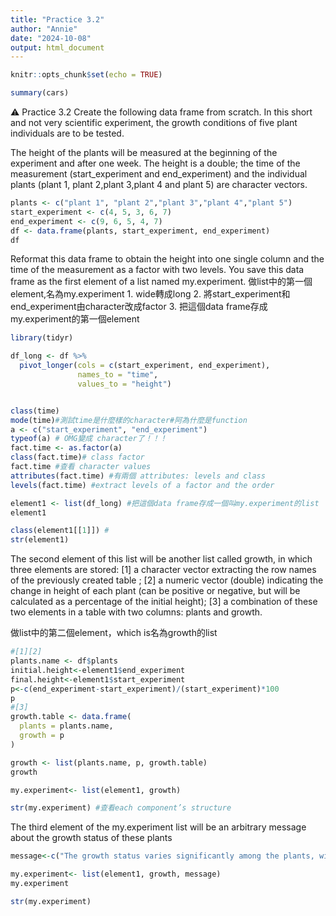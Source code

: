 ```yaml
---
title: "Practice 3.2"
author: "Annie"
date: "2024-10-08"
output: html_document
---
```


```r
knitr::opts_chunk$set(echo = TRUE)
```


```r
summary(cars)
```



⚠ Practice 3.2 Create the following data frame from scratch. In this short and not very scientific experiment, the growth conditions of five plant individuals are to be tested. 

The height of the plants will be measured at the beginning of the experiment and after one week. The height is a double; the time of the measurement (start_experiment and end_experiment) and the individual plants (plant 1, plant 2,plant 3,plant 4 and plant 5) are character vectors. 

```r
plants <- c("plant 1", "plant 2","plant 3","plant 4","plant 5")
start_experiment <- c(4, 5, 3, 6, 7)
end_experiment <- c(9, 6, 5, 4, 7) 
df <- data.frame(plants, start_experiment, end_experiment)
df
```
Reformat this data frame to obtain the height into one single column and the time of the measurement as a factor with two levels. You save this data frame as the first element of a list named my.experiment.
做list中的第一個element,名為my.experiment
1. wide轉成long
2. 將start_experiment和end_experiment由character改成factor
3. 把這個data frame存成my.experiment的第一個element
```r
library(tidyr)

df_long <- df %>%
  pivot_longer(cols = c(start_experiment, end_experiment),
               names_to = "time",
               values_to = "height")


class(time)
mode(time)#測試time是什麼樣的character#阿為什麼是function
a <- c("start_experiment", "end_experiment")
typeof(a) # OMG變成 character了！！！
fact.time <- as.factor(a)
class(fact.time)# class factor
fact.time #查看 character values
attributes(fact.time) #有兩個 attributes: levels and class
levels(fact.time) #extract levels of a factor and the order

element1 <- list(df_long) #把這個data frame存成一個叫my.experiment的list
element1

class(element1[[1]]) #
str(element1)

```

The second element of this list will be another list called growth, in which three elements are stored: 
[1] a character vector extracting the row names of the previously created table ; 
[2] a numeric vector (double) indicating the change in height of each plant (can be positive or negative, but will be calculated as a percentage of the initial height); 
[3] a combination of these two elements in a table with two columns: plants and growth.

做list中的第二個element，which is名為growth的list
```r
#[1][2]
plants.name <- df$plants
initial.height<-element1$end_experiment
final.height<-element1$start_experiment
p<-c(end_experiment-start_experiment)/(start_experiment)*100
p
#[3] 
growth.table <- data.frame(
  plants = plants.name,
  growth = p
)

growth <- list(plants.name, p, growth.table)
growth

my.experiment<- list(element1, growth)

str(my.experiment) #查看each component’s structure

```

The third element of the my.experiment list will be an arbitrary message about the growth status of these plants
```r
message<-c("The growth status varies significantly among the plants, with some experiencing positive growth and others negative.")

my.experiment<- list(element1, growth, message)
my.experiment

str(my.experiment)
```

